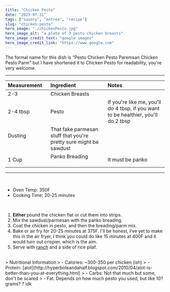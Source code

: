 ---
title: "Chicken Pesto"
date: "2023-07-31"
tags: ["savory", "entree", "recipe"]
slug: "chicken-pesto"
hero_image: "./chickenPesto.jpg"
hero_image_alt: "a plate of 3 pesto chicken breasts"
hero_image_credit_text: "google images"
hero_image_credit_link: "https://www.google.com"
---

The formal name for this dish is "Pesto Chicken Pesto Paremsan Chicken Pesto Parm" but I have shortened it to Chicken Pesto for readability, you're very welcome.

---

<div align="center">

| Measurement | Ingredient | Notes |
| :---- | :---- | :---- |
| 2-3 | Chicken Breasts | |
| 2-4 tbsp | Pesto | If you're like me, you'll do 4 tbsp, if you want to be healthier, you'll do 2 tbsp|
| Dusting &nbsp; &nbsp; &nbsp; &nbsp; &nbsp; &nbsp; &nbsp; &nbsp; &nbsp; &nbsp; &nbsp; &nbsp; | That fake parmesan stuff that you're pretty sure might be sawdust ||
| 1 Cup &nbsp; &nbsp; &nbsp; &nbsp; &nbsp;| Panko Breading &nbsp; &nbsp; &nbsp; &nbsp; &nbsp; &nbsp; &nbsp; &nbsp; &nbsp; &nbsp; &nbsp; &nbsp; &nbsp; &nbsp; &nbsp; &nbsp; &nbsp; &nbsp; &nbsp; &nbsp; | It must be panko |

</div>

---

<br /> 

- Oven Temp: 350F
- Cooking Time: 20-25 minutes

<br/>

1. **Either** pound the chicken flat or cut them into strips.
2. Mix the sawdust/parmesan with the panko breading.
3. Coat the chicken in pesto, and then the breading/parm mix.
4. Bake or air fry for 20-25 minutes at 375F. I'll be honest, I've yet to make this in the air fryer, I think you could do like 15 minutes at 400F and it would turn out crispier, which is the aim.
5. Serve with [ranch](https://gatsbyblogmain59051.gatsbyjs.io/blog/babi-ranch-dressing/) and a side of rice pilaf.

<br />
> Nutritional Information
> - Calories: ~300-350 per chicken (ish) 
> - Protein: [alot](http://hyperboleandahalf.blogspot.com/2010/04/alot-is-better-than-you-at-everything.html)
> - Carbs: Not that much but some, don't be scared 
> - Fat: Depends on how much pesto you used, but like 10? grams? ? idk
